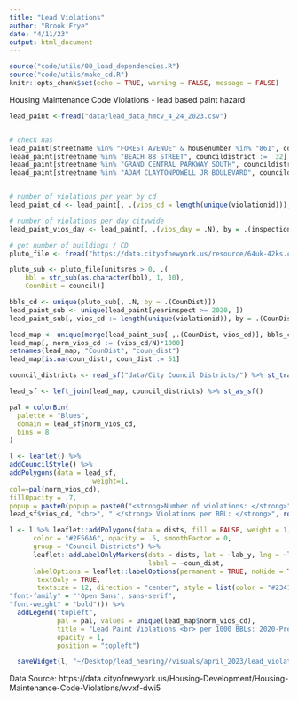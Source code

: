 ```yaml
---
title: "Lead Violations"
author: "Brook Frye"
date: "4/11/23"
output: html_document
---
```


```r
source("code/utils/00_load_dependencies.R")
source("code/utils/make_cd.R")
knitr::opts_chunk$set(echo = TRUE, warning = FALSE, message = FALSE)
```

Housing Maintenance Code Violations - lead based paint hazard
```r
lead_paint <-fread("data/lead_data_hmcv_4_24_2023.csv")


# check nas
lead_paint[streetname %in% "FOREST AVENUE" & housenumber %in% "861", councildistrict :=  49]
leaad_paint[streetname %in% "BEACH 88 STREET", councildistrict :=  32]
leaad_paint[streetname %in% "GRAND CENTRAL PARKWAY SOUTH", councildistrict :=  24]
leaad_paint[streetname %in% "ADAM CLAYTONPOWELL JR BOULEVARD", councildistrict :=  9]


# number of violations per year by cd
lead_paint_cd <- lead_paint[, .(vios_cd = length(unique(violationid))), by = .(CounDist, yearinspect)]

# number of violations per day citywide
lead_paint_vios_day <- lead_paint[, .(vios_day = .N), by = .(inspectiondate)]

```

```r
# get number of buildings / CD
pluto_file <- fread("https://data.cityofnewyork.us/resource/64uk-42ks.csv?$limit=99999999") 

pluto_sub <- pluto_file[unitsres > 0, .(
    bbl = str_sub(as.character(bbl), 1, 10),
    CounDist = council)]

bbls_cd <- unique(pluto_sub[, .N, by = .(CounDist)])
lead_paint_sub <- unique(lead_paint[yearinspect >= 2020, ])
lead_paint_sub[, vios_cd := length(unique(violationid)), by = .(CounDist)]

lead_map <- unique(merge(lead_paint_sub[ ,.(CounDist, vios_cd)], bbls_cd))
lead_map[, norm_vios_cd := (vios_cd/N)*1000]
setnames(lead_map, "CounDist", "coun_dist")
lead_map[is.na(coun_dist), coun_dist := 51]

council_districts <- read_sf("data/City Council Districts/") %>% st_transform('+proj=longlat +datum=WGS84' )

lead_sf <- left_join(lead_map, council_districts) %>% st_as_sf() 

pal = colorBin(
  palette = "Blues",
  domain = lead_sf$norm_vios_cd, 
  bins = 8
)

l <- leaflet() %>% 
addCouncilStyle() %>% 
addPolygons(data = lead_sf, 
                     weight=1,
col=~pal(norm_vios_cd),
fillOpacity = .7,
popup = paste0(popup = paste0("<strong>Number of violations: </strong>",  
lead_sf$vios_cd, "<br>", " </strong> Violations per BBL: </strong>", round(lead_sf$norm_vios_cd, 2),  "<br>")))

l <- l %>% leaflet::addPolygons(data = dists, fill = FALSE, weight = 1, 
      color = "#2F56A6", opacity = .5, smoothFactor = 0, 
      group = "Council Districts") %>%
      leaflet::addLabelOnlyMarkers(data = dists, lat = ~lab_y, lng = ~lab_x, 
                                   label = ~coun_dist,
      labelOptions = leaflet::labelOptions(permanent = TRUE, noHide = TRUE,
       textOnly = TRUE,
       textsize = 12, direction = "center", style = list(color = "#23417D",
"font-family" = "'Open Sans', sans-serif",
"font-weight" = "bold"))) %>%
  addLegend("topleft", 
            pal = pal, values = unique(lead_map$norm_vios_cd), 
            title = "Lead Paint Violations <br> per 1000 BBLs: 2020-Present <br>", 
            opacity = 1, 
            position = "topleft")

  saveWidget(l, "~/Desktop/lead_hearing//visuals/april_2023/lead_violations_by-cd_2023.html")


```

Data Source: https://data.cityofnewyork.us/Housing-Development/Housing-Maintenance-Code-Violations/wvxf-dwi5